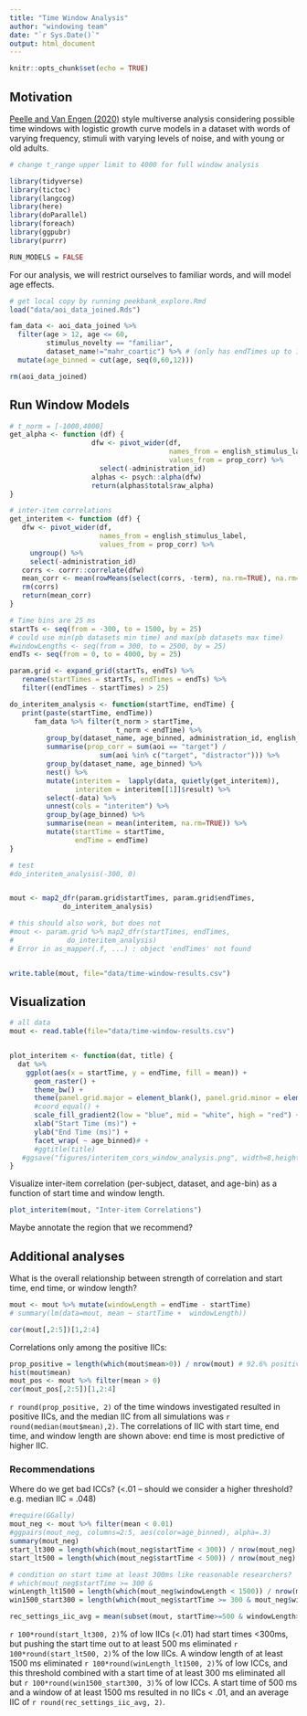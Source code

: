```yaml
---
title: "Time Window Analysis"
author: "windowing team"
date: "`r Sys.Date()`"
output: html_document
---
```


```r
knitr::opts_chunk$set(echo = TRUE)
```

## Motivation

[Peelle and Van Engen (2020)](https://psyarxiv.com/pc3da/) style multiverse analysis considering possible time windows with logistic growth curve models in a dataset with words of varying frequency, stimuli with varying levels of noise, and with young or old adults. 

```r
# change t_range upper limit to 4000 for full window analysis

library(tidyverse)
library(tictoc)
library(langcog)
library(here)
library(doParallel)
library(foreach)
library(ggpubr)
library(purrr)

RUN_MODELS = FALSE
```

For our analysis, we will restrict ourselves to familiar words, and will model age effects.

```r
# get local copy by running peekbank_explore.Rmd
load("data/aoi_data_joined.Rds") 

fam_data <- aoi_data_joined %>%
  filter(age > 12, age <= 60, 
         stimulus_novelty == "familiar",
         dataset_name!="mahr_coartic") %>% # (only has endTimes up to 1800ms)
  mutate(age_binned = cut(age, seq(0,60,12))) 

rm(aoi_data_joined)
```


## Run Window Models


```r
# t_norm = [-1000,4000] 
get_alpha <- function (df) {
                    dfw <- pivot_wider(df,
                                       names_from = english_stimulus_label,
                                       values_from = prop_corr) %>%
                      select(-administration_id)
                    alphas <- psych::alpha(dfw)
                    return(alphas$total$raw_alpha)
}

# inter-item correlations
get_interitem <- function (df) {
   dfw <- pivot_wider(df,
                      names_from = english_stimulus_label,
                      values_from = prop_corr) %>%
     ungroup() %>%
     select(-administration_id)
   corrs <- corrr::correlate(dfw)
   mean_corr <- mean(rowMeans(select(corrs, -term), na.rm=TRUE), na.rm=TRUE)
   rm(corrs)
   return(mean_corr)
}

```

```r

# Time bins are 25 ms 
startTs <- seq(from = -300, to = 1500, by = 25) 
# could use min(pb datasets min time) and max(pb datasets max time)
#windowLengths <- seq(from = 300, to = 2500, by = 25)
endTs <- seq(from = 0, to = 4000, by = 25)

param.grid <- expand_grid(startTs, endTs) %>%
   rename(startTimes = startTs, endTimes = endTs) %>%
   filter((endTimes - startTimes) > 25)

do_interitem_analysis <- function(startTime, endTime) {
   print(paste(startTime, endTime))
      fam_data %>% filter(t_norm > startTime, 
                          t_norm < endTime) %>%
         group_by(dataset_name, age_binned, administration_id, english_stimulus_label) %>%
         summarise(prop_corr = sum(aoi == "target") /
                      sum(aoi %in% c("target", "distractor"))) %>%
         group_by(dataset_name, age_binned) %>%
         nest() %>%
         mutate(interitem =  lapply(data, quietly(get_interitem)),
                interitem = interitem[[1]]$result) %>%
         select(-data) %>%
         unnest(cols = "interitem") %>%
         group_by(age_binned) %>%
         summarise(mean = mean(interitem, na.rm=TRUE)) %>%
         mutate(startTime = startTime,
                endTime = endTime)
}

# test
#do_interitem_analysis(-300, 0)


mout <- map2_dfr(param.grid$startTimes, param.grid$endTimes, 
             do_interitem_analysis)

# this should also work, but does not
#mout <- param.grid %>% map2_dfr(startTimes, endTimes, 
#             do_interitem_analysis)
# Error in as_mapper(.f, ...) : object 'endTimes' not found


write.table(mout, file="data/time-window-results.csv")             

```


## Visualization 

```r
# all data
mout <- read.table(file="data/time-window-results.csv")


plot_interitem <- function(dat, title) {
  dat %>% 
    ggplot(aes(x = startTime, y = endTime, fill = mean)) +
      geom_raster() +
      theme_bw() +
      theme(panel.grid.major = element_blank(), panel.grid.minor = element_blank()) +
      #coord_equal() + 
      scale_fill_gradient2(low = "blue", mid = "white", high = "red") +
      xlab("Start Time (ms)") +
      ylab("End Time (ms)") +
      facet_wrap( ~ age_binned)# +
      #ggtitle(title) 
   #ggsave("figures/interitem_cors_window_analysis.png", width=8,height=5)
}

```


Visualize inter-item correlation (per-subject, dataset, and age-bin) as a function of start time and window length.


```r
plot_interitem(mout, "Inter-item Correlations")
```

Maybe annotate the region that we recommend?

## Additional analyses

What is the overall relationship between strength of correlation and start time, end time, or window length?

```r
mout <- mout %>% mutate(windowLength = endTime - startTime) 
# summary(lm(data=mout, mean ~ startTime +  windowLength))

cor(mout[,2:5])[1,2:4]
```

Correlations only among the positive IICs:

```r
prop_positive = length(which(mout$mean>0)) / nrow(mout) # 92.6% positive
hist(mout$mean)
mout_pos <- mout %>% filter(mean > 0)
cor(mout_pos[,2:5])[1,2:4]
```

`r round(prop_positive, 2)` of the time windows investigated resulted in positive IICs, and the median IIC from all simulations was `r round(median(mout$mean),2)`.
The correlations of IIC with start time, end time, and window length are shown above: end time is most predictive of higher IIC.

### Recommendations

Where do we get bad ICCs? (<.01 -- should we consider a higher threshold? e.g. median IIC = .048)

```r
#require(GGally)
mout_neg <- mout %>% filter(mean < 0.01)
#ggpairs(mout_neg, columns=2:5, aes(color=age_binned), alpha=.3)
summary(mout_neg)
start_lt300 = length(which(mout_neg$startTime < 300)) / nrow(mout_neg)
start_lt500 = length(which(mout_neg$startTime < 500)) / nrow(mout_neg) 

# condition on start time at least 300ms like reasonable researchers? 
# which(mout_neg$startTime >= 300 & 
winLength_lt1500 = length(which(mout_neg$windowLength < 1500)) / nrow(mout_neg) # .94
win1500_start300 = length(which(mout_neg$startTime >= 300 & mout_neg$windowLength >= 1500)) / nrow(mout_neg)

rec_settings_iic_avg = mean(subset(mout, startTime>=500 & windowLength>=1500)$mean)
```

`r 100*round(start_lt300, 2)`% of low IICs (<.01) had start times <300ms, but pushing the start time out to at least 500 ms eliminated `r 100*round(start_lt500, 2)`% of the low IICs.
A window length of at least 1500 ms eliminated `r 100*round(winLength_lt1500, 2)`% of low ICCs, and this threshold combined with a start time of at least 300 ms eliminated all but `r 100*round(win1500_start300, 3)`% of low ICCs. 
A start time of 500 ms and a window of at least 1500 ms resulted in no IICs < .01, and an average IIC of `r round(rec_settings_iic_avg, 2)`.

